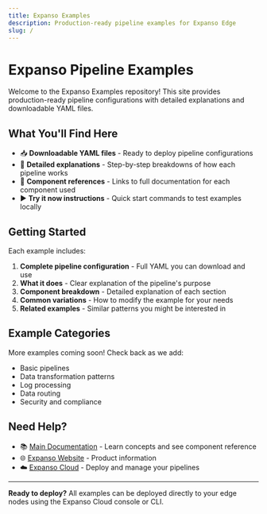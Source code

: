 ```yaml
---
title: Expanso Examples
description: Production-ready pipeline examples for Expanso Edge
slug: /
---
```


# Expanso Pipeline Examples

Welcome to the Expanso Examples repository! This site provides production-ready pipeline configurations with detailed explanations and downloadable YAML files.

## What You'll Find Here

- 📥 **Downloadable YAML files** - Ready to deploy pipeline configurations
- 📖 **Detailed explanations** - Step-by-step breakdowns of how each pipeline works
- 🔗 **Component references** - Links to full documentation for each component used
- ▶️ **Try it now instructions** - Quick start commands to test examples locally

## Getting Started

Each example includes:

1. **Complete pipeline configuration** - Full YAML you can download and use
2. **What it does** - Clear explanation of the pipeline's purpose
3. **Component breakdown** - Detailed explanation of each section
4. **Common variations** - How to modify the example for your needs
5. **Related examples** - Similar patterns you might be interested in

## Example Categories

More examples coming soon! Check back as we add:

- Basic pipelines
- Data transformation patterns
- Log processing
- Data routing
- Security and compliance

## Need Help?

- 📚 [Main Documentation](https://docs.expanso.io) - Learn concepts and see component reference
- 🌐 [Expanso Website](https://expanso.io) - Product information
- ☁️ [Expanso Cloud](https://cloud.expanso.io) - Deploy and manage your pipelines

---

**Ready to deploy?** All examples can be deployed directly to your edge nodes using the Expanso Cloud console or CLI.

